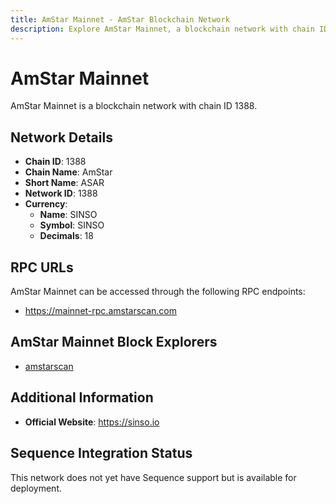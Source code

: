 ```yaml
--- 
title: AmStar Mainnet - AmStar Blockchain Network
description: Explore AmStar Mainnet, a blockchain network with chain ID 1388. Learn about its native currency, SINSO, and how to interact with the network.
---
```


# AmStar Mainnet

AmStar Mainnet is a blockchain network with chain ID 1388.

## Network Details

- **Chain ID**: 1388
- **Chain Name**: AmStar
- **Short Name**: ASAR
- **Network ID**: 1388
- **Currency**: 
  - **Name**: SINSO
  - **Symbol**: SINSO
  - **Decimals**: 18

## RPC URLs

AmStar Mainnet can be accessed through the following RPC endpoints:

- https://mainnet-rpc.amstarscan.com

## AmStar Mainnet Block Explorers

- [amstarscan](https://mainnet.amstarscan.com)

## Additional Information

- **Official Website**: https://sinso.io

## Sequence Integration Status

This network does not yet have Sequence support but is available for deployment.
